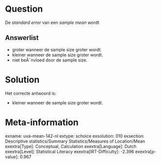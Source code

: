 Question
========

De *standard error* van een *sample mean* wordt


Answerlist
----------

* groter wanneer de sample size groter wordt.
* kleiner wanneer de sample size groter wordt.
* niet beÃ¯nvloed door de sample size.

Solution
========

Het correcte antwoord is: 

* kleiner wanneer de sample size groter wordt.

Meta-information
================
exname: uva-mean-142-nl
extype: schoice
exsolution: 010
exsection: Descriptive statistics/Summary Statistics/Measures of Location/Mean
exextra[Type]: Conceptual, Calculation
exextra[Language]: Dutch
exextra[Level]: Statistical Literacy
exextra[IRT-Difficulty]: -2.396
exextra[p-value]: 0.967
